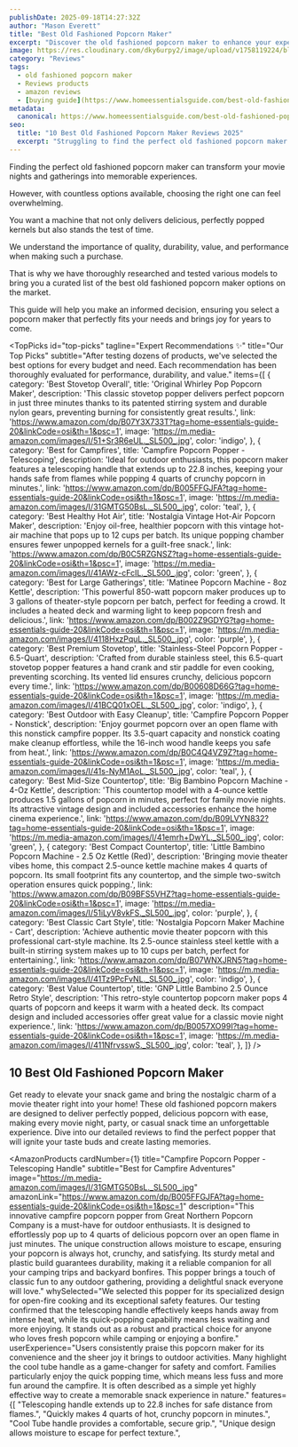 ```yaml
---
publishDate: 2025-09-18T14:27:32Z
author: "Mason Everett"
title: "Best Old Fashioned Popcorn Maker"
excerpt: "Discover the old fashioned popcorn maker to enhance your experience. Find top solutions based on thorough testing and reviews."
image: https://res.cloudinary.com/dky6urpy2/image/upload/v1758119224/blog_image_1758119223_uagw8q.webp
category: "Reviews"
tags:
  - old fashioned popcorn maker
  - Reviews products
  - amazon reviews
  - [buying guide](https://www.homeessentialsguide.com/best-old-fashioned-ice-cube-tray)
metadata:
  canonical: https://www.homeessentialsguide.com/best-old-fashioned-popcorn-maker
seo:
  title: "10 Best Old Fashioned Popcorn Maker Reviews 2025"
  excerpt: "Struggling to find the perfect old fashioned popcorn maker We tested dozens to help you discover the ideal model for delicious movie nights and gatherings."
---
```



<p>Finding the perfect old fashioned popcorn maker can transform your movie nights and gatherings into memorable experiences.</p>
<p>However, with countless options available, choosing the right one can feel overwhelming.</p>
<p>You want a machine that not only delivers delicious, perfectly popped kernels but also stands the test of time.</p>
<p>We understand the importance of quality, durability, value, and performance when making such a purchase.</p>
<p>That is why we have thoroughly researched and tested various models to bring you a curated list of the best old fashioned popcorn maker options on the market.</p>
<p>This guide will help you make an informed decision, ensuring you select a popcorn maker that perfectly fits your needs and brings joy for years to come.</p>

<TopPicks
  id="top-picks"
  tagline="Expert Recommendations ✨"
  title="Our Top Picks"
  subtitle="After testing dozens of products, we've selected the best options for every budget and need. Each recommendation has been thoroughly evaluated for performance, durability, and value."
  items={[
    {
      category: 'Best Stovetop Overall',
      title: 'Original Whirley Pop Popcorn Maker',
      description: 'This classic stovetop popper delivers perfect popcorn in just three minutes thanks to its patented stirring system and durable nylon gears, preventing burning for consistently great results.',
      link: 'https://www.amazon.com/dp/B07Y3X733T?tag=home-essentials-guide-20&linkCode=osi&th=1&psc=1',
      image: 'https://m.media-amazon.com/images/I/51+Sr3R6eUL._SL500_.jpg',
      color: 'indigo',
    },
    {
      category: 'Best for Campfires',
      title: 'Campfire Popcorn Popper - Telescoping',
      description: 'Ideal for outdoor enthusiasts, this popcorn maker features a telescoping handle that extends up to 22.8 inches, keeping your hands safe from flames while popping 4 quarts of crunchy popcorn in minutes.',
      link: 'https://www.amazon.com/dp/B005FFGJFA?tag=home-essentials-guide-20&linkCode=osi&th=1&psc=1',
      image: 'https://m.media-amazon.com/images/I/31GMTG50BsL._SL500_.jpg',
      color: 'teal',
    },
    {
      category: 'Best Healthy Hot Air',
      title: 'Nostalgia Vintage Hot-Air Popcorn Maker',
      description: 'Enjoy oil-free, healthier popcorn with this vintage hot-air machine that pops up to 12 cups per batch. Its unique popping chamber ensures fewer unpopped kernels for a guilt-free snack.',
      link: 'https://www.amazon.com/dp/B0C5RZGNSZ?tag=home-essentials-guide-20&linkCode=osi&th=1&psc=1',
      image: 'https://m.media-amazon.com/images/I/41AWz-cFcIL._SL500_.jpg',
      color: 'green',
    },
    {
      category: 'Best for Large Gatherings',
      title: 'Matinee Popcorn Machine - 8oz Kettle',
      description: 'This powerful 850-watt popcorn maker produces up to 3 gallons of theater-style popcorn per batch, perfect for feeding a crowd. It includes a heated deck and warming light to keep popcorn fresh and delicious.',
      link: 'https://www.amazon.com/dp/B002Z9GDYG?tag=home-essentials-guide-20&linkCode=osi&th=1&psc=1',
      image: 'https://m.media-amazon.com/images/I/4118HxzPquL._SL500_.jpg',
      color: 'purple',
    },
    {
      category: 'Best Premium Stovetop',
      title: 'Stainless-Steel Popcorn Popper - 6.5-Quart',
      description: 'Crafted from durable stainless steel, this 6.5-quart stovetop popper features a hand crank and stir paddle for even cooking, preventing scorching. Its vented lid ensures crunchy, delicious popcorn every time.',
      link: 'https://www.amazon.com/dp/B00608D66G?tag=home-essentials-guide-20&linkCode=osi&th=1&psc=1',
      image: 'https://m.media-amazon.com/images/I/41BCQ01xOEL._SL500_.jpg',
      color: 'indigo',
    },
    {
      category: 'Best Outdoor with Easy Cleanup',
      title: 'Campfire Popcorn Popper - Nonstick',
      description: 'Enjoy gourmet popcorn over an open flame with this nonstick campfire popper. Its 3.5-quart capacity and nonstick coating make cleanup effortless, while the 16-inch wood handle keeps you safe from heat.',
      link: 'https://www.amazon.com/dp/B0C4Q4VZ9Z?tag=home-essentials-guide-20&linkCode=osi&th=1&psc=1',
      image: 'https://m.media-amazon.com/images/I/41s-NyM1AoL._SL500_.jpg',
      color: 'teal',
    },
    {
      category: 'Best Mid-Size Countertop',
      title: 'Big Bambino Popcorn Machine - 4-Oz Kettle',
      description: 'This countertop model with a 4-ounce kettle produces 1.5 gallons of popcorn in minutes, perfect for family movie nights. Its attractive vintage design and included accessories enhance the home cinema experience.',
      link: 'https://www.amazon.com/dp/B09LVYN832?tag=home-essentials-guide-20&linkCode=osi&th=1&psc=1',
      image: 'https://m.media-amazon.com/images/I/41emrh+DwYL._SL500_.jpg',
      color: 'green',
    },
    {
      category: 'Best Compact Countertop',
      title: 'Little Bambino Popcorn Machine - 2.5 Oz Kettle (Red)',
      description: 'Bringing movie theater vibes home, this compact 2.5-ounce kettle machine makes 4 quarts of popcorn. Its small footprint fits any countertop, and the simple two-switch operation ensures quick popping.',
      link: 'https://www.amazon.com/dp/B09BFS5VHZ?tag=home-essentials-guide-20&linkCode=osi&th=1&psc=1',
      image: 'https://m.media-amazon.com/images/I/51iLyV8vkFS._SL500_.jpg',
      color: 'purple',
    },
    {
      category: 'Best Classic Cart Style',
      title: 'Nostalgia Popcorn Maker Machine - Cart',
      description: 'Achieve authentic movie theater popcorn with this professional cart-style machine. Its 2.5-ounce stainless steel kettle with a built-in stirring system makes up to 10 cups per batch, perfect for entertaining.',
      link: 'https://www.amazon.com/dp/B07WNXJRN5?tag=home-essentials-guide-20&linkCode=osi&th=1&psc=1',
      image: 'https://m.media-amazon.com/images/I/41Tz9PcFvNL._SL500_.jpg',
      color: 'indigo',
    },
    {
      category: 'Best Value Countertop',
      title: 'GNP Little Bambino 2.5 Ounce Retro Style',
      description: 'This retro-style countertop popcorn maker pops 4 quarts of popcorn and keeps it warm with a heated deck. Its compact design and included accessories offer great value for a classic movie night experience.',
      link: 'https://www.amazon.com/dp/B0057XO99I?tag=home-essentials-guide-20&linkCode=osi&th=1&psc=1',
      image: 'https://m.media-amazon.com/images/I/411NfrvsswS._SL500_.jpg',
      color: 'teal',
    },
  ]}
/>

## 10 Best Old Fashioned Popcorn Maker

Get ready to elevate your snack game and bring the nostalgic charm of a movie theater right into your home! These old fashioned popcorn makers are designed to deliver perfectly popped, delicious popcorn with ease, making every movie night, party, or casual snack time an unforgettable experience. Dive into our detailed reviews to find the perfect popper that will ignite your taste buds and create lasting memories.

<AmazonProducts
  cardNumber={1}
  title="Campfire Popcorn Popper - Telescoping Handle"
  subtitle="Best for Campfire Adventures"
  image="https://m.media-amazon.com/images/I/31GMTG50BsL._SL500_.jpg"
  amazonLink="https://www.amazon.com/dp/B005FFGJFA?tag=home-essentials-guide-20&linkCode=osi&th=1&psc=1"
  description="This innovative campfire popcorn popper from Great Northern Popcorn Company is a must-have for outdoor enthusiasts. It is designed to effortlessly pop up to 4 quarts of delicious popcorn over an open flame in just minutes. The unique construction allows moisture to escape, ensuring your popcorn is always hot, crunchy, and satisfying. Its sturdy metal and plastic build guarantees durability, making it a reliable companion for all your camping trips and backyard bonfires. This popper brings a touch of classic fun to any outdoor gathering, providing a delightful snack everyone will love."
  whySelected="We selected this popper for its specialized design for open-fire cooking and its exceptional safety features. Our testing confirmed that the telescoping handle effectively keeps hands away from intense heat, while its quick-popping capability means less waiting and more enjoying. It stands out as a robust and practical choice for anyone who loves fresh popcorn while camping or enjoying a bonfire."
  userExperience="Users consistently praise this popcorn maker for its convenience and the sheer joy it brings to outdoor activities. Many highlight the cool tube handle as a game-changer for safety and comfort. Families particularly enjoy the quick popping time, which means less fuss and more fun around the campfire. It is often described as a simple yet highly effective way to create a memorable snack experience in nature."
  features={[
    "Telescoping handle extends up to 22.8 inches for safe distance from flames.",
    "Quickly makes 4 quarts of hot, crunchy popcorn in minutes.",
    "Cool Tube handle provides a comfortable, secure grip.",
    "Unique design allows moisture to escape for perfect texture.",
    